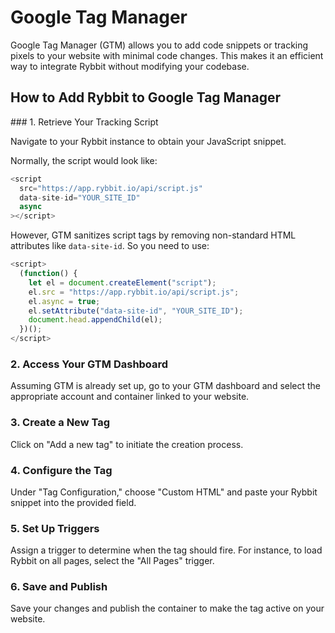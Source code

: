
# Google Tag Manager

Google Tag Manager (GTM) allows you to add code snippets or tracking pixels to your website with minimal code changes. This makes it an efficient way to integrate Rybbit without modifying your codebase.

## How to Add Rybbit to Google Tag Manager

<Steps>
### 1. Retrieve Your Tracking Script

Navigate to your Rybbit instance to obtain your JavaScript snippet.

Normally, the script would look like:

```javascript
<script
  src="https://app.rybbit.io/api/script.js"
  data-site-id="YOUR_SITE_ID"
  async
></script>
```

However, GTM sanitizes script tags by removing non-standard HTML attributes like `data-site-id`. So you need to use:

```javascript
<script>
  (function() {
    let el = document.createElement("script");
    el.src = "https://app.rybbit.io/api/script.js";
    el.async = true;
    el.setAttribute("data-site-id", "YOUR_SITE_ID");
    document.head.appendChild(el);
  })();
</script>
```

### 2. Access Your GTM Dashboard

Assuming GTM is already set up, go to your GTM dashboard and select the appropriate account and container linked to your website.

### 3. Create a New Tag

Click on "Add a new tag" to initiate the creation process.

### 4. Configure the Tag

Under "Tag Configuration," choose "Custom HTML" and paste your Rybbit snippet into the provided field.

### 5. Set Up Triggers

Assign a trigger to determine when the tag should fire. For instance, to load Rybbit on all pages, select the "All Pages" trigger.

### 6. Save and Publish

Save your changes and publish the container to make the tag active on your website.
</Steps>
